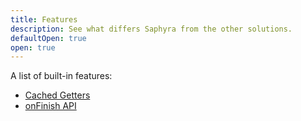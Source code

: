 ```yaml
---
title: Features
description: See what differs Saphyra from the other solutions.
defaultOpen: true
open: true
---
```


A list of built-in features:

- [Cached Getters](/docs/features/cached-getters)
- [onFinish API](/docs/features/onfinish-api)
